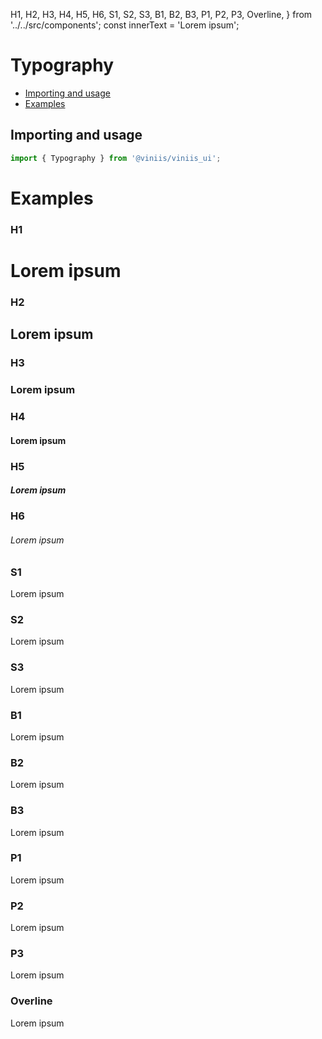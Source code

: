   H1,
  H2,
  H3,
  H4,
  H5,
  H6,
  S1,
  S2,
  S3,
  B1,
  B2,
  B3,
  P1,
  P2,
  P3,
  Overline,
} from '../../src/components';
const innerText = 'Lorem ipsum';

<Meta title="Tokens/Typography" />

# Typography

- [Importing and usage](#importing)
- [Examples](#examples)

## <a id="importing"></a>Importing and usage

```js
import { Typography } from '@viniis/viniis_ui';
```

# <a id="examples"></a>Examples

### H1

<Canvas>
  <Story name="H1">
    <H1>Lorem ipsum</H1>
  </Story>
</Canvas>

### H2

<Canvas>
  <Story name="H2">
    <H2>Lorem ipsum</H2>
  </Story>
</Canvas>

### H3

<Canvas>
  <Story name="H3">
    <H3>Lorem ipsum</H3>
  </Story>
</Canvas>

### H4

<Canvas>
  <Story name="H4">
    <H4>Lorem ipsum</H4>
  </Story>
</Canvas>

### H5

<Canvas>
  <Story name="H5">
    <H5>Lorem ipsum</H5>
  </Story>
</Canvas>

### H6

<Canvas>
  <Story name="H6">
    <H6>Lorem ipsum</H6>
  </Story>
</Canvas>

### S1

<Canvas>
  <Story name="S1">
    <S1>Lorem ipsum</S1>
  </Story>
</Canvas>

### S2

<Canvas>
  <Story name="S2">
    <S2>Lorem ipsum</S2>
  </Story>
</Canvas>

### S3

<Canvas>
  <Story name="S3">
    <S3>Lorem ipsum</S3>
  </Story>
</Canvas>

### B1

<Canvas>
  <Story name="B1">
    <B1>Lorem ipsum</B1>
  </Story>
</Canvas>

### B2

<Canvas>
  <Story name="B2">
    <B2>Lorem ipsum</B2>
  </Story>
</Canvas>

### B3

<Canvas>
  <Story name="B3">
    <B3>Lorem ipsum</B3>
  </Story>
</Canvas>

### P1

<Canvas>
  <Story name="P1">
    <P1>Lorem ipsum</P1>
  </Story>
</Canvas>

### P2

<Canvas>
  <Story name="P2">
    <P2>Lorem ipsum</P2>
  </Story>
</Canvas>

### P3

<Canvas>
  <Story name="P3">
    <P3>Lorem ipsum</P3>
  </Story>
</Canvas>

### Overline

<Canvas>
  <Story name="Overline">
    <Overline>Lorem ipsum</Overline>
  </Story>
</Canvas>
